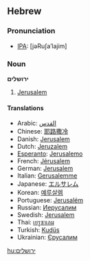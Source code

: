 ==Hebrew==
===Pronunciation===
*[[IPA]]: [jəRu∫a’lajim]

===Noun===<!-- does hebrew have proper nouns? [[User:Hippietrail|Hippietrail]] 11:02, 16 Mar 2004 (UTC) -->
'''ירושלים'''<!-- needs vowel points -->

# [[Jerusalem]]

====Translations====
*Arabic: [[القدس]]
*Chinese: [[耶路撒冷]]
*Danish: [[Jerusalem]]
*Dutch: [[Jeruzalem]]
*[[Esperanto]]: [[Jerusalemo]]
*French: [[Jérusalem]]
*German: [[Jerusalem]]
*Italian: [[Gerusalemme]] 
*Japanese: [[エルサレム]] 
*Korean: [[예루살렘]] 
*Portuguese: [[Jerusalém]] 
*Russian: [[Иерусалим]] 
*Swedish: [[Jerusalem]]
*Thai: [[เยรูซาเลม]] 
*Turkish: [[Kudüs]]
*Ukrainian: [[Єрусалим]]

[[hu:ירושלים]]